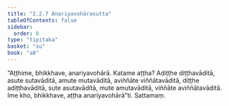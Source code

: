 ```yaml
---
title: "2.2.7 Anariyavohārasutta"
tableOfContents: false
sidebar:
  order: 8
type: "tipitaka"
basket: "su"
book: "a8"
---
```



<DynamicBreadcrumb />

<Division number="67" book="a8">

<Paragraph number="681" book="a8">
“Aṭṭhime, bhikkhave, anariyavohārā. Katame aṭṭha? Adiṭṭhe diṭṭhavāditā, asute sutavāditā, amute mutavāditā, aviññāte viññātavāditā, diṭṭhe adiṭṭhavāditā, sute asutavāditā, mute amutavāditā, viññāte aviññātavāditā. Ime kho, bhikkhave, aṭṭha anariyavohārā”ti.

</Paragraph>
</Division>

<Paragraph number="682" type="center" book="a8">
Sattamaṃ.
</Paragraph>